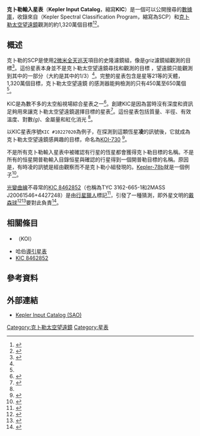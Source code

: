 {{noteTA
|1=zh-cn:开普勒; zh-tw:克卜勒; zh-hk:刻卜勒
}}

'''克卜勒輸入星表'''（'''Kepler Input Catalog'''，縮寫'''KIC'''）是一個可以公開搜尋的[[數據庫|數據庫]]，收錄來自{{link-en|克卜勒光譜分類計畫|Kepler Spectral Classification  Program}}（Kepler Spectral Classification  Program，縮寫為SCP）和[[克卜勒太空望遠鏡|克卜勒太空望遠鏡]]觀測的約1,320萬個目標<ref name=kic>{{cite web
 |date=17 September 2009
 |title=KIC Search Help
 |url=http://archive.stsci.edu/kepler/kic10/help/search_help.html
 |publisher=[[Multimission_Archive_at_STScI|Multimission Archive at STScI]]
 |accessdate=12 September 2011
 |archive-date=2012-06-30
 |archive-url=https://archive.is/20120630025052/http://archive.stsci.edu/kepler/kic10/help/search_help.html
 |dead-url=no
 }}</ref><ref>{{cite web
 |date=8 October 2009
 |title=KIC10 Search
 |url=http://archive.stsci.edu/kepler/kic10/search.php
 |publisher=[[Multimission_Archive_at_STScI|Multimission Archive at STScI]]
 |accessdate=12 September 2011
 |archive-date=2012-06-30
 |archive-url=https://archive.is/20120630025104/http://archive.stsci.edu/kepler/kic10/search.php
 |dead-url=no
 }}</ref>。

== 概述 ==
克卜勒的SCP是使用[[2微米全天巡天|2微米全天巡天]]項目的史隆濾鏡組，像是griz濾鏡組觀測的目標<ref>
{{cite web
 |date=18 September 2009
 |title=FAQ: What is the Spectral Classification Program (SCP)?
 |url=http://archive.stsci.edu/mast_faq.php?mission=KEPLER#45
 |publisher=[[Multimission_Archive_at_STScI|Multimission Archive at STScI]]
 |accessdate=12 September 2011
}}</ref>。這份星表本身並不是克卜勒太空望遠鏡尋找和觀測的目標 ，望遠鏡只能觀測到其中的一部分（大約是其中的1/3）<ref name=kic/>。完整的星表包含是星等21等的天體，1,320萬個目標，克卜勒太空望遠鏡 的感測器能夠檢測的只有450萬至650萬個<ref name=kic/>。

KIC是為數不多的太空船視場綜合星表之一<ref>{{cite journal
 |last=Beatty |first=T. G.
 |date=2009
 |title=Predicting the Yield of Photometric Surveys
 |journal=[[Proceedings_of_the_International_Astronomical_Union|Proceedings of the International Astronomical Union]]
 |volume=4 |issue=S243 |pages=63–69
 |arxiv=0807.0250
 |bibcode=2009IAUS..253...63B
 |doi=10.1017/S1743921308026240
}}</ref>。創建KIC是因為當時沒有深度和資訊足夠用來讓克卜勒太空望遠鏡選擇目標的星表<ref name=bor>
{{cite journal
 |last=Borucki |first=W.
 |display-authors=etal
 |date=2008
 |journal=[[Proceedings_of_the_International_Astronomical_Union|Proceedings of the International Astronomical Union]]
 |volume=3 |issue=S249 |pages=17–24
 |bibcode=2008IAUS..249...17B
 |doi=10.1017/S174392130801630X
 |title=Finding Earth-size planets in the habitable zone: The Kepler Mission
|doi-access=free
 }}</ref>。這份星表包括質量、半徑、有效溫度、對數'' (g)''、金屬量和紅化消光 <ref name=bor/>。

以KIC星表序號<code>KIC #10227020</code>為例子，在探測到這顆恆星'''凌'''的訊號後，它就成為克卜勒太空望遠鏡感興趣的目標，命名為[[KOI-730|KOI-730]] <ref>
{{cite journal
 |last1=Borucki |first1=W.
 |display-authors=etal
 |date=2011
 |title=Characteristics of planetary candidates observed by Kepler, II: Analysis of the first four months of data
 |journal=[[The_Astrophysical_Journal|The Astrophysical Journal]]
 |volume=736 |issue=1 |pages=19
 |arxiv=1102.0541
 |bibcode= 2011ApJ...736...19B
 |doi=10.1088/0004-637X/736/1/19
}}</ref>。

不是所有克卜勒輸入星表中被確認有行星的恆星都會獲得克卜勒目標的名稱。不是所有的恒星開普勒輸入目錄恒星與確認的行星得到一個開普勒目標的名稱。原因是，有時凌的訊號是經由觀察而不是克卜勒小組發現的。[[Kepler-78b|Kepler-78b]]就是一個例子<ref name="nasa">{{cite web |url=http://www.kepler.nasa.gov/Mission/discoveries/ |archive-url=https://web.archive.org/web/20100527104316/http://kepler.nasa.gov/Mission/discoveries/ |archive-date=2010-05-27 |publisher=[[NASA|NASA]] |title=Kepler Discoveries |accessdate=15 June 2017 |dead-url=yes }}</ref>。

[[光變曲線|光變曲線]]不尋常的[[KIC_8462852|KIC 8462852]]（也稱為TYC 3162-665-1和2MASS J20061546+4427248）是由[[行星獵人|行星獵人]]標記<ref>
{{cite journal
 |last1=Boyajian |first=T. S.
 |display-authors=etal
 |date=27 January 2016
 |title=Planet Hunters X: KIC 8462852 – Where's the flux?
 |journal=[[Monthly_Notices_of_the_Royal_Astronomical_Society|Monthly Notices of the Royal Astronomical Society]]
 |volume=457 |issue=4 |pages=3988–4004
 |doi=10.1093/mnras/stw218
 |arxiv=1509.03622
|bibcode = 2016MNRAS.457.3988B }}</ref>，引發了一種猜測，即外星文明的[[戴森球|戴森球]]<ref name="theatlantic">{{cite web |first=Chris |last=Bodenner |url=https://www.theatlantic.com/notes/all/2015/10/maybe-its-a-dyson-sphere/411121/#note-410974 |title=Maybe It's a Dyson Sphere |publisher=[[The_Atlantic|The Atlantic]] |work=Notes |date=16 October 2015 |accessdate=15 June 2017 |archive-date=2020-11-08 |archive-url=https://web.archive.org/web/20201108133800/https://www.theatlantic.com/notes/all/2015/10/maybe-its-a-dyson-sphere/411121/#note-410974 |dead-url=no }}</ref><ref name="theatlantic2">{{cite web |first=Chris |last=Bodenner |url=https://www.theatlantic.com/notes/all/2015/10/maybe-its-a-dyson-sphere/411121/#note-411124 |title=Maybe It's a Dyson Sphere, Cont'd |publisher=The Atlantic |work=Notes |date=17 October 2015 |accessdate=15 June 2017 |archive-date=2020-11-08 |archive-url=https://web.archive.org/web/20201108133800/https://www.theatlantic.com/notes/all/2015/10/maybe-its-a-dyson-sphere/411121/#note-411124 |dead-url=no }}</ref>要對此負責<ref name="theatlantic3">{{cite web |first=Ross |last=Andersen |url=https://www.theatlantic.com/science/archive/2015/10/the-most-interesting-star-in-our-galaxy/410023/ |title=The Most Mysterious Star in Our Galaxy |publisher=The Atlantic |date=13 October 2015 |accessdate=15 June 2017 |archive-date=2017-07-20 |archive-url=https://web.archive.org/web/20170720013427/https://www.theatlantic.com/science/archive/2015/10/the-most-interesting-star-in-our-galaxy/410023/ |dead-url=no }}</ref>。

== 相關條目 ==
* {{link-en|Kepler object of interest}}（KOI）
* 哈伯[[導引星表|導引星表]]
*[[KIC_8462852|KIC 8462852]]

== 參考資料 ==
{{reflist}}

== 外部連結 ==
*[http://tdc-www.harvard.edu/software/catalogs/kic.html Kepler Input Catalog (SAO)] {{Wayback|url=http://tdc-www.harvard.edu/software/catalogs/kic.html |date=20200215005658 }}

[[Category:克卜勒太空望遠鏡|Category:克卜勒太空望遠鏡]]
[[Category:星表|Category:星表]]